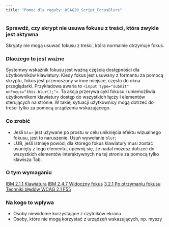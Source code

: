 ```yaml
---
title: "Pomoc dla reguły: WCAG20_Script_FocusBlurs"
---
```


<div className="toolHelp">
<Row>
<Column colLg={16} colMd={8} colSm={4} className="toolHead">

### Sprawdź, czy skrypt nie usuwa fokusu z treści, która zwykle jest aktywna

<div id="locLevel"></div>

Skrypty nie mogą usuwać fokusu z treści, która normalnie otrzymuje fokus.

</Column>
</Row>
<Row>
<Column colLg={11} colMd={5} colSm={4} className="toolMain">

### Dlaczego to jest ważne

Systemwy wskaźnik fokusu jest ważną częścią dostępności dla użytkowników klawiatury. Kiedy fokus jest usuwany z formantu za pomocą skryptu, fokus jest przenoszony w inne miejsce, często do okna przeglądarki.
Przykładowa awaria to `<input type="submit" onFocus="this.blur();">`. Ta akcja przerywa cykl fokusu i uniemożliwia użytkownikom klawiatury dostęp do wszystkich łączy i elementów sterujących na stronie. W takiej sytuacji użytkownicy mogą dotrzeć do treści tylko za pomocą urządzenia wskazującego.

<div id="locSnippet"></div>

### Co zrobić

 * Jeśli `blur` jest używane po prostu w celu uniknięcia efektu wizualnego fokusu, jest to naruszenie. Usuń wywołanie `blur`;
 * LUB, jeśli istnieje powód, dla którego fokus klawiatury musi zostać usunięty z tego elementu, upewnij się, że nadal możesz dotrzeć do wszystkich elementów interaktywnych na tej stronie za pomocą tylko klawisza Tab.
  
  

</Column>
<Column colLg={5} colMd={3} colSm={4} className="toolLeft">

### O tym wymaganiu

[IBM 2.1.1 Klawiatura](http://www.ibm.com/able/guidelines/ci162/keyboard.html)
[IBM 2.4.7 Widoczny fokus](http://www.ibm.com/able/guidelines/ci162/focus_visible.html)
[3.2.1 Po otrzymaniu fokusu](http://www.ibm.com/able/guidelines/ci162/on_focus.html)
[Techniki błędów WCAG 2.1 F55](https://www.w3.org/WAI/WCAG21/Techniques/failures/F55)

### Na kogo to wpływa

 * Osoby niewidome korzystające z czytników ekranu
 * Osoby, które nie mogą korzystać z urządzeń wskazujących, np. myszy

</Column>
</Row>
</div>

